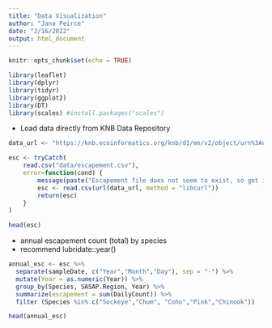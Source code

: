 ```yaml
---
title: "Data Visualization"
author: "Jana Peirce"
date: "2/16/2022"
output: html_document
---
```


```r
knitr::opts_chunk$set(echo = TRUE)
```

```r
library(leaflet)
library(dplyr)
library(tidyr)
library(ggplot2)
library(DT)
library(scales) #install.packages("scales")
```

- Load data directly from KNB Data Repository

```r
data_url <- "https://knb.ecoinformatics.org/knb/d1/mn/v2/object/urn%3Auuid%3Af119a05b-bbe7-4aea-93c6-85434dcb1c5e"

esc <- tryCatch(
    read.csv("data/escapement.csv"),
    error=function(cond) {
        message(paste("Escapement file does not seem to exist, so get it from the KNB."))
        esc <- read.csv(url(data_url, method = "libcurl"))
        return(esc)
    }
)

head(esc)
```
- annual escapement count (total) by species
- recommend lubridate::year()

```r
annual_esc <- esc %>%
  separate(sampleDate, c("Year","Month","Day"), sep = "-") %>%
  mutate(Year = as.numeric(Year)) %>%
  group_by(Species, SASAP.Region, Year) %>%
  summarize(escapement = sum(DailyCount)) %>%
  filter (Species %in% c("Sockeye","Chum", "Coho","Pink","Chinook"))

head(annual_esc)
```
```r

```


